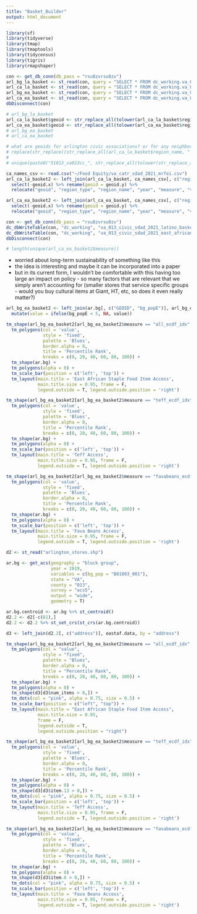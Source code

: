 ```yaml
---
title: "Basket_Builder"
output: html_document
---
```



```r
library(sf)
library(tidyverse)
library(tmap)
library(tmaptools)
library(tidycensus)
library(tigris)
library(rmapshaper)
```


```r
con <- get_db_conn(db_pass = "rsu8zvrsu8zv")
arl_bg_la_basket <- st_read(con, query = "SELECT * FROM dc_working.va_013_bg_sdad_2021_latino_basket_gravity_model")
arl_ca_la_basket <- st_read(con, query = "SELECT * FROM dc_working.va_013_civic_sdad_2021_latino_basket_gravity_model")
arl_bg_ea_basket <- st_read(con, query = "SELECT * FROM dc_working.va_013_bg_sdad_2021_east_african_basket_gravity_model")
arl_ca_ea_basket <- st_read(con, query = "SELECT * FROM dc_working.va_013_civic_sdad_2021_east_african_basket_gravity_model")
dbDisconnect(con)

# arl_bg_la_basket
arl_ca_la_basket$geoid <- str_replace_all(tolower(arl_ca_la_basket$region_name), " ", "_")
arl_ca_ea_basket$geoid <- str_replace_all(tolower(arl_ca_ea_basket$region_name), " ", "_")
# arl_bg_ea_basket
# arl_ca_ea_basket

# what are geoids for arlington civic associations? or for any neighborhoods for that matter... (do we need them... - maybe, idk - might be good for redundance???)
# replace(str_replace((str_replace_all(arl_ca_la_basket$region_name, " - ", " ")), "-", ""), ""
# 
# unique(paste0("51013_va013cc_", str_replace_all(tolower(str_replace_all(arl_ca_la_basket$region_name, " - ", " ")), " ", "_")))

ca_names_csv <- read.csv("~/Food Equity/va_catr_sdad_2021_mrfei.csv")
arl_ca_la_basket2 <- left_join(arl_ca_la_basket, ca_names_csv[, c("region_name", "geoid")], by = "region_name") %>%
  select(-geoid.x) %>% rename(geoid = geoid.y) %>%
  relocate("geoid", "region_type", "region_name", "year", "measure", "value", "measure_type", "measure_units")

arl_ca_ea_basket2 <- left_join(arl_ca_ea_basket, ca_names_csv[, c("region_name", "geoid")], by = "region_name") %>%
  select(-geoid.x) %>% rename(geoid = geoid.y) %>%
  relocate("geoid", "region_type", "region_name", "year", "measure", "value", "measure_type", "measure_units")

con <- get_db_conn(db_pass = "rsu8zvrsu8zv")
dc_dbWriteTable(con, "dc_working", "va_013_civic_sdad_2021_latino_basket_gravity_model_update", arl_ca_la_basket2)
dc_dbWriteTable(con, "dc_working", "va_013_civic_sdad_2021_east_african_basket_gravity_model_update", arl_ca_ea_basket2)
dbDisconnect(con)

# length(unique(arl_ca_ea_basket2$measure))
```

- worried about long-term sustainability of something like this
- the idea is interesting and maybe it can be incorporated into a paper
- but in its current form, I wouldn't be comfortable with this having too large an impact on policy - so many factors that are relevant that we simply aren't accounting for (smaller stores that service specific groups - would you buy cultural items at Giant, HT, etc, so does it even really matter?)


```r
arl_bg_ea_basket2 <- left_join(ar.bg[, c("GEOID", "bg_popE")], arl_bg_ea_basket, by = c("GEOID" = "geoid")) %>%
  mutate(value = ifelse(bg_popE < 5, NA, value))

tm_shape(arl_bg_ea_basket2[arl_bg_ea_basket2$measure == "all_ecdf_idx",], unit = "mi") +
  tm_polygons(col = 'value',
              style = 'fixed',
              palette = 'Blues',
              border.alpha = 0,
              title = 'Percentile Rank',
              breaks = c(0, 20, 40, 60, 80, 100)) +
  tm_shape(ar.bg) +
  tm_polygons(alpha = 0) +
  tm_scale_bar(position = c('left', 'top')) +
  tm_layout(main.title = 'East African Staple Food Item Access',
            main.title.size = 0.95, frame = F,
            legend.outside = T, legend.outside.position = 'right')
```


```r
tm_shape(arl_bg_ea_basket2[arl_bg_ea_basket2$measure == "teff_ecdf_idx",], unit = "mi") +
  tm_polygons(col = 'value',
              style = 'fixed',
              palette = 'Blues',
              border.alpha = 0,
              title = 'Percentile Rank',
              breaks = c(0, 20, 40, 60, 80, 100)) +
  tm_shape(ar.bg) +
  tm_polygons(alpha = 0) +
  tm_scale_bar(position = c('left', 'top')) +
  tm_layout(main.title = 'Teff Access',
            main.title.size = 0.95, frame = F,
            legend.outside = T, legend.outside.position = 'right')

tm_shape(arl_bg_ea_basket2[arl_bg_ea_basket2$measure == "favabeans_ecdf_idx",], unit = "mi") +
  tm_polygons(col = 'value',
              style = 'fixed',
              palette = 'Blues',
              border.alpha = 0,
              title = 'Percentile Rank',
              breaks = c(0, 20, 40, 60, 80, 100)) +
  tm_shape(ar.bg) +
  tm_polygons(alpha = 0) +
  tm_scale_bar(position = c('left', 'top')) +
  tm_layout(main.title = 'Fava Beans Access',
            main.title.size = 0.95, frame = F,
            legend.outside = T, legend.outside.position = 'right')
```


```r
d2 <- st_read("arlington_stores.shp")

ar.bg <- get_acs(geography = "block group",
                 year = 2019,
                 variables = c(bg_pop = "B01003_001"),
                 state = "VA",
                 county = "013",
                 survey = "acs5",
                 output = "wide",
                 geometry = T)

ar.bg.centroid <- ar.bg %>% st_centroid()
d2.2 <- d2[-c(61),]
d2.2 <- d2.2 %>% st_set_crs(st_crs(ar.bg.centroid))

d3 <- left_join(d2.2[, c("address")], eastaf.data, by = "address")
```


```r
tm_shape(arl_bg_ea_basket2[arl_bg_ea_basket2$measure == "all_ecdf_idx",], unit = "mi") +
  tm_polygons(col = "value",
              style = "fixed",
              palette = "Blues",
              border.alpha = 0,
              title = "Percentile Rank",
              breaks = c(0, 20, 40, 60, 80, 100)) +
  tm_shape(ar.bg) +
  tm_polygons(alpha = 0) +
  tm_shape(d3[d3$num_items > 0,]) +
  tm_dots(col = "pink", alpha = 0.75, size = 0.5) + 
  tm_scale_bar(position = c("left", "top")) +
  tm_layout(main.title = "East African Staple Food Item Access",
            main.title.size = 0.95,
            frame = F,
            legend.outside = T,
            legend.outside.position = "right")

tm_shape(arl_bg_ea_basket2[arl_bg_ea_basket2$measure == "teff_ecdf_idx",], unit = "mi") +
  tm_polygons(col = 'value',
              style = 'fixed',
              palette = 'Blues',
              border.alpha = 0,
              title = 'Percentile Rank',
              breaks = c(0, 20, 40, 60, 80, 100)) +
  tm_shape(ar.bg) +
  tm_polygons(alpha = 0) +
  tm_shape(d3[d3$item.13 > 0,]) +
  tm_dots(col = "pink", alpha = 0.75, size = 0.5) + 
  tm_scale_bar(position = c('left', 'top')) +
  tm_layout(main.title = 'Teff Access',
            main.title.size = 0.95, frame = F,
            legend.outside = T, legend.outside.position = 'right')

tm_shape(arl_bg_ea_basket2[arl_bg_ea_basket2$measure == "favabeans_ecdf_idx",], unit = "mi") +
  tm_polygons(col = 'value',
              style = 'fixed',
              palette = 'Blues',
              border.alpha = 0,
              title = 'Percentile Rank',
              breaks = c(0, 20, 40, 60, 80, 100)) +
  tm_shape(ar.bg) +
  tm_polygons(alpha = 0) +
  tm_shape(d3[d3$item.6 > 0,]) +
  tm_dots(col = "pink", alpha = 0.75, size = 0.5) + 
  tm_scale_bar(position = c('left', 'top')) +
  tm_layout(main.title = 'Fava Beans Access',
            main.title.size = 0.95, frame = F,
            legend.outside = T, legend.outside.position = 'right')
```





